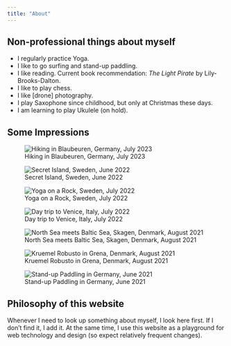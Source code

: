 ```yaml
---
title: "About"
---
```


## Non-professional things about myself

- I regularly practice Yoga.
- I like to go surfing and stand-up paddling.
- I like reading. Current book recommendation: *The Light Pirate* by Lily-Brooks-Dalton.
- I like to play chess. 
- I like [drone] photography.
- I play Saxophone since childhood, but only at Christmas these days.
- I am learning to play Ukulele (on hold).

## Some Impressions

![Hiking in Blaubeuren, Germany, July 2023](images/2023-07-Germany_hiking-in-Blaubeuren.jpeg)

![Secret Island, Sweden, June 2022](images/2022-06-Sweden_secret-island_Spatz-1_LG.jpg)

![Yoga on a Rock, Sweden, July 2022](images/2022-07-Sweden_yoga-on-a-rock_Spatz-1_LG.jpg)

![Day trip to Venice, Italy, July 2022](images/2022-07-Italy_day-trip-to-Venice_LG.jpeg)

![North Sea meets Baltic Sea, Skagen, Denmark, August 2021](images/2021-08-Denmark_North-Sea-meets-Baltic-Sea_LG.jpeg)

![Kruemel Robusto in Grena, Denmark, August 2021](images/2021-08-Denmark-Grena_Kruemel-Robusto_LG.jpeg)

![Stand-up Paddling in Germany, June 2021](images/2021-06-Germany-SUP.jpeg)


## Philosophy of this website

Whenever I need to look up something about myself, I look here first.  If I
don't find it, I add it. At the same time, I use this website as a playground
for web technology and design (so expect relatively frequent changes).

